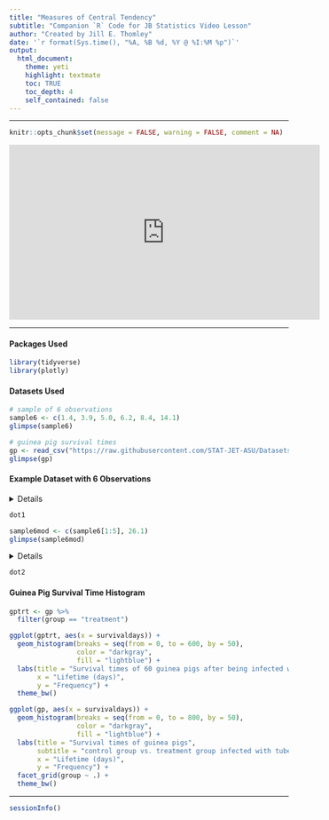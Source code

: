 ```yaml
---
title: "Measures of Central Tendency"
subtitle: "Companion `R` Code for JB Statistics Video Lesson"
author: "Created by Jill E. Thomley"
date: '`r format(Sys.time(), "%A, %B %d, %Y @ %I:%M %p")`'
output: 
  html_document: 
    theme: yeti
    highlight: textmate
    toc: TRUE
    toc_depth: 4
    self_contained: false
---
```


***

```r
knitr::opts_chunk$set(message = FALSE, warning = FALSE, comment = NA)
```

<iframe width="560" height="315" src="https://www.youtube.com/embed/NM_iOLUwZFA" frameborder="0" allow="accelerometer; autoplay; clipboard-write; encrypted-media; gyroscope; picture-in-picture" allowfullscreen></iframe>

***

#### Packages Used

```r
library(tidyverse)
library(plotly)
```

#### Datasets Used

```r
# sample of 6 observations
sample6 <- c(1.4, 3.9, 5.0, 6.2, 8.4, 14.1)
glimpse(sample6)

# guinea pig survival times
gp <- read_csv("https://raw.githubusercontent.com/STAT-JET-ASU/Datasets/master/JBStatistics/jbstatsguineapigs.csv")
glimpse(gp)
```

#### Example Dataset with 6 Observations

<details>
```r
# https://ggplot2.tidyverse.org/reference/geom_dotplot.html
# https://ggplot2.tidyverse.org/reference/scale_continuous.html
# https://ggplot2.tidyverse.org/reference/labs.html
# https://ggplot2.tidyverse.org/reference/geom_text.html
# https://ggplot2.tidyverse.org/reference/theme.html
# https://personal.sron.nl/~pault/#sec:qualitative

xbar <- mean(sample6)
xmed <- median(sample6)

dot1 <- ggplot(NULL, aes(x = sample6)) +
  geom_hline(yintercept = 0) +
  geom_dotplot(binwidth = 1, 
               dotsize = 0.5, 
               color = "black", 
               fill = "#DDAA33") +
  geom_text(aes(x = sample6, y = 0.1), 
            label = sample6) +
  geom_segment(aes(x = xbar, xend = xbar, y = -0.2, yend = 0), 
               arrow = arrow(length = unit(0.3, "cm")), 
               color = "#BB5566") +
  geom_text(aes(x = xbar, y = -0.25), 
            label = paste("mean = ", xbar), 
            fontface = "italic",
            color = "#BB5566",
            hjust = 0) +
  geom_segment(aes(x = xmed, xend = xmed, y = -0.2, yend = 0), 
               arrow = arrow(length = unit(0.3, "cm")), 
               color = "#004488") +
  geom_text(aes(x = xmed, y = -0.25), 
            label = paste("median = ", xmed), 
            fontface = "italic",
            color = "#004488",
            hjust = 1) +  
  scale_x_continuous(limits = c(0, 27), 
                     breaks = seq(from = 0, to = 27, by = 1)) +
  scale_y_continuous(breaks = NULL) +
  labs(title = "dotplot for example of 6 data points", 
       x = NULL, 
       y = NULL) +
  theme_bw() +
  theme(panel.grid.minor = element_blank())
```
</details>

```r
dot1
```

```r
sample6mod <- c(sample6[1:5], 26.1)
glimpse(sample6mod)
```

<details>
```r
dot2 <- ggplot(NULL, aes(x = sample6mod)) +
  geom_dotplot(binwidth = 1, 
               dotsize = 0.75, 
               fill = "green") +
  scale_x_continuous(limits = c(0, 27), 
                     breaks = seq(from = 0, to = 25, by = 5)) +
  scale_y_continuous(breaks = NULL, 
                     expand = c(0, 0)) +
  labs(title = "dotplot for modified example of 6 data points", 
       x = NULL, 
       y = NULL) +
  geom_text(aes(x = sample6mod, y = 0.1), 
            label = sample6mod) +
  theme(panel.grid.major = element_blank(), 
        panel.grid.minor = element_blank())
```
</details>

```r
dot2
```

#### Guinea Pig Survival Time Histogram

```r
gptrt <- gp %>% 
  filter(group == "treatment")

ggplot(gptrt, aes(x = survivaldays)) +
  geom_histogram(breaks = seq(from = 0, to = 600, by = 50), 
                 color = "darkgray", 
                 fill = "lightblue") +
  labs(title = "Survival times of 60 guinea pigs after being infected with tuberculosis",
       x = "Lifetime (days)",
       y = "Frequency") +
  theme_bw()
```

```r
ggplot(gp, aes(x = survivaldays)) +
  geom_histogram(breaks = seq(from = 0, to = 800, by = 50), 
                 color = "darkgray", 
                 fill = "lightblue") +
  labs(title = "Survival times of guinea pigs", 
       subtitle = "control group vs. treatment group infected with tuberculosis",
       x = "Lifetime (days)",
       y = "Frequency") +
  facet_grid(group ~ .) +
  theme_bw()
```

***
```r
sessionInfo()
```
